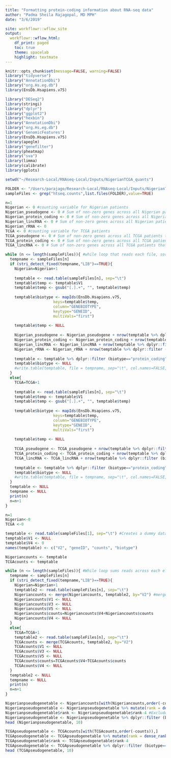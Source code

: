 ```yaml
---
title: "Formatting protein-coding information about RNA-seq data"
author: "Padma Sheila Rajagopal, MD MPH"
date: "3/6/2019"

site: workflowr::wflow_site
output:
  workflowr::wflow_html:
    df_print: paged
    toc: true
    theme: spacelab
    highlight: textmate
---
```

```r
knitr::opts_chunk$set(message=FALSE, warning=FALSE)
library("tidyverse")
library("AnnotationDbi")
library("org.Hs.eg.db")
library(EnsDb.Hsapiens.v75)

library("DESeq2")
library(stringi)
library("dplyr")
library("ggplot2")
library("hexbin")
library("AnnotationDbi")
library("org.Hs.eg.db")
library('GenomicFeatures')
library(EnsDb.Hsapiens.v75)
library(apeglm)
library("genefilter")
library(pheatmap)
library("sva")
library(limma)
library(calibrate)
library(gplots)

setwd("~/Research-Local/RNAseq-Local/Inputs/NigerianTCGA_quants")
```

```r
FOLDER <- "/Users/parajago/Research-Local/RNAseq-Local/Inputs/NigerianTCGA_quants"
sampleFiles <- grep("htseq.counts",list.files(FOLDER),value=TRUE)

n=1
Nigerian <- 0 #counting variable for Nigerian patients
Nigerian_pseudogene <- 0 # Sum of non-zero genes across all Nigerian patients that fit pseudogene type.
Nigerian_protein_coding <- 0 # Sum of non-zero genes across all Nigerian patients that fit protein coding type.
Nigerian_lincRNA <- 0 # Sum of non-zero genes across all Nigerian patients that fit lincRNA type.
Nigerian_rRNA <- 0 
TCGA <- 0 #counting variable for TCGA patients
TCGA_pseudogene <- 0 # Sum of non-zero genes across all TCGA patients that fit pseudogene type.
TCGA_protein_coding <- 0 # Sum of non-zero genes across all TCGA patients that fit protein-coding type.
TCGA_lincRNA <- 0 # Sum of non-zero genes across all TCGA patients that fit lincRNA type.

while (n <= length(sampleFiles)){ #while loop that reads each file, sorts into Nigerian or TCGA and creates biotype classification column based on ensemblID
  tempname <- sampleFiles[n]
  if (stri_detect_fixed(tempname,"LIB")==TRUE){
    Nigerian=Nigerian+1
    
    temptable <- read.table(sampleFiles[n], sep="\t")
    temptable$temp <- temptable$V1
    temptable$temp <- gsub("[.].+", "", temptable$temp)
    
    temptable$biotype <- mapIds(EnsDb.Hsapiens.v75,
                     keys=temptable$temp,
                     column="GENEBIOTYPE",
                     keytype="GENEID",           
                     multiVals="first")
    
    temptable$temp <- NULL
    
    Nigerian_pseudogene <- Nigerian_pseudogene + nrow(temptable %>% dplyr::filter (biotype=="pseudogene" & V3 > 0)) #sum of rows that are pseudogenes and non-zero read value
    Nigerian_protein_coding <- Nigerian_protein_coding + nrow(temptable %>% dplyr::filter (biotype=="protein_coding" & V3 > 0))
    Nigerian_lincRNA <- Nigerian_lincRNA + nrow(temptable %>% dplyr::filter (biotype=="lincRNA" & V3 > 0))
    Nigerian_rRNA <- Nigerian_rRNA + nrow(temptable %>% dplyr::filter (biotype=="rRNA" & V3 > 0))
    
    temptable <- temptable %>% dplyr::filter (biotype=="protein_coding") #This can be used if differential expression needs to be performed as protein-coding only is saved into file
    temptable$biotype <- NULL
    #write.table(temptable, file = tempname, sep="\t", col.names=FALSE, row.names=FALSE)
  }
  else{
    TCGA=TCGA+1
    
    temptable <- read.table(sampleFiles[n], sep="\t")
    temptable$temp <- temptable$V1
    temptable$temp <- gsub("[.].+", "", temptable$temp)
    
    temptable$biotype <- mapIds(EnsDb.Hsapiens.v75,
                     keys=temptable$temp,
                     column="GENEBIOTYPE",
                     keytype="GENEID",           
                     multiVals="first")
    
    temptable$temp <- NULL
    
    TCGA_pseudogene <- TCGA_pseudogene + nrow(temptable %>% dplyr::filter (biotype=="pseudogene" & V3 > 0))
    TCGA_protein_coding <- TCGA_protein_coding + nrow(temptable %>% dplyr::filter (biotype=="protein_coding" & V3 > 0))
    TCGA_lincRNA <- TCGA_lincRNA + nrow(temptable %>% dplyr::filter (biotype=="lincRNA" & V3 > 0))
    
    temptable <- temptable %>% dplyr::filter (biotype=="protein_coding") #This can be used if differential expression needs to be performed as protein-coding only is saved into file
    temptable$biotype <- NULL
    #write.table(temptable, file = tempname, sep="\t", col.names=FALSE, row.names=FALSE)
  }
  temptable <- NULL 
  tempname <- NULL
  print(n)
  n=n+1
}
```


```r
n=1
Nigerian<-0 
TCGA <-0

temptable <- read.table(sampleFiles[1], sep="\t") #Creates a dummy data frame of the largest possible size that can be used to template both Nigerians and TCGA
temptable$V1 <- NULL
temptable$V4 <- 0
names(temptable) <- c("V2", "geneID", "counts", "biotype")

Nigeriancounts <- temptable
TCGAcounts <- temptable

while (n <= length(sampleFiles)){ #While loop sums reads across each element
  tempname <- sampleFiles[n]
  if (stri_detect_fixed(tempname,"LIB")==TRUE){
    Nigerian=Nigerian+1
    temptable2 <- read.table(sampleFiles[n], sep="\t")
    Nigeriancounts <- merge(Nigeriancounts, temptable2, by="V2") #merge the sum data table and the new data table and delete all merged elements once added 
    Nigeriancounts$V1 <- NULL
    Nigeriancounts$V3 <- NULL
    Nigeriancounts$V5 <- NULL
    Nigeriancounts$counts=Nigeriancounts$V4+Nigeriancounts$counts
    Nigeriancounts$V4 <- NULL
  }
  else{
    TCGA=TCGA+1
    temptable2 <- read.table(sampleFiles[n], sep="\t")
    TCGAcounts <- merge(TCGAcounts, temptable2, by="V2")
    TCGAcounts$V1 <- NULL
    TCGAcounts$V3 <- NULL
    TCGAcounts$V5 <- NULL
    TCGAcounts$counts=TCGAcounts$V4+TCGAcounts$counts
    TCGAcounts$V4 <- NULL
  }
  temptable2 <- NULL 
  tempname <- NULL
  print(n)
  n=n+1
}

Nigerianpseudogenetable <- Nigeriancounts[with(Nigeriancounts,order(-counts)),]
Nigerianpseudogenetable <- Nigerianpseudogenetable %>% mutate(rank = dense_rank(desc(counts)))
Nigerianpseudogenetable$rank <- Nigerianpseudogenetable$rank-4 #Excludes summary statistics on top from rankings
Nigerianpseudogenetable <- Nigerianpseudogenetable %>% dplyr::filter (biotype=="pseudogene")
head (Nigerianpseudogenetable, 10)

TCGApseudogenetable <- TCGAcounts[with(TCGAcounts,order(-counts)),]
TCGApseudogenetable <- TCGApseudogenetable %>% mutate(rank = dense_rank(desc(counts)))
TCGApseudogenetable$rank <- TCGApseudogenetable$rank-4
TCGApseudogenetable <- TCGApseudogenetable %>% dplyr::filter (biotype=="pseudogene")
head (TCGApseudogenetable, 10)
```
